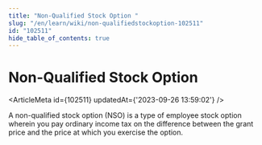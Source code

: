 ```yaml
---
title: "Non-Qualified Stock Option "
slug: "/en/learn/wiki/non-qualifiedstockoption-102511"
id: "102511"
hide_table_of_contents: true
---
```



# Non-Qualified Stock Option 

<ArticleMeta id={102511} updatedAt={'2023-09-26 13:59:02'} />
<div className='border-solid border-b border-t-0 my-4 border-[var(--ifm-color-gray-300)]' />

A non-qualified stock option (NSO) is a type of employee stock option wherein you pay ordinary income tax on the difference between the grant price and the price at which you exercise the option.
